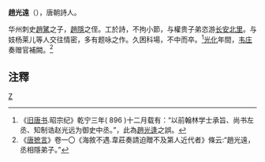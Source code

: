 '''趙光遠'''（{{bd|?||?|}}），唐朝詩人。

华州刺史[[趙騭|趙騭]]之子，[[趙隱|趙隱]]之侄。工於詩，不拘小節，与權贵子弟恣游[[长安|长安]][[北里|北里]]。与妓杨莱儿等人交往情密，多有题咏之作。久困科場，不中而卒。<ref>《[[旧唐书|旧唐书]].昭宗纪》乾宁三年( 896 )十二月载有：“以前翰林学士承旨、尚书左丞、知制诰赵光远为御史中丞。”，此為[[趙光逢|趙光逢]]之誤。</ref>[[光化|光化]]年間，[[韦庄|韦庄]]奏赠官補闕。<ref>《[[唐摭言|唐摭言]]》卷一〇《海敘不遇.韋莊奏請迫贈不及第人近代者》條云:“趙光遠，丞相隱弟子。”</ref>

==注釋==
{{reflist}}
[[category:唐朝詩人|Z]]